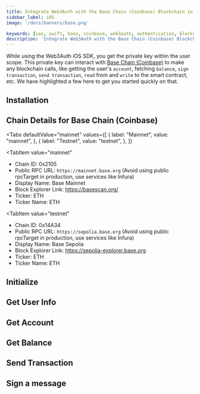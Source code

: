 ```yaml
---
title: Integrate Web3Auth with the Base Chain (Coinbase) Blockchain in iOS/Swift Applications
sidebar_label: iOS
image: '/docs/banners/base.png'

keywords: [ios, swift, base, coinbase, web3auth, authentication, blockchain]
description: 'Integrate Web3Auth with the Base Chain (Coinbase) Blockchain in iOS/Swift Applications | Documentation - Web3Auth'
---
```



<SEO
  title="Integrate Web3Auth with the Base Chain (Coinbase) Blockchain in iOS/Swift Applications"
  description="Integrate Web3Auth with the Base Chain (Coinbase) Blockchain in iOS/Swift Applications | Documentation - Web3Auth"
  image="https://web3auth.io/docs/banners/base.png"
  slug="/embedded-wallets/connect-blockchain/evm/base/ios"
/>

While using the Web3Auth iOS SDK, you get the private key within the user scope. This private key can interact with [Base Chain (Coinbase)](https://base.org/) to make any blockchain calls, like getting the user's `account`, fetching `balance`, `sign transaction`, `send transaction`, `read` from and `write` to the smart contract, etc. We have highlighted a few here to get you started quickly on that.

## Installation

<InstallationSnippet />

## Chain Details for Base Chain (Coinbase)

<Tabs
 defaultValue="mainnet"
  values={[
    { label: "Mainnet", value: "mainnet", },
    { label: "Testnet", value: "testnet", },
  ]}
>
<TabItem
  value="mainnet"
>

- Chain ID: 0x2105
- Public RPC URL: `https://mainnet.base.org` (Avoid using public rpcTarget in production, use services like Infura)
- Display Name: Base Mainnet
- Block Explorer Link: https://basescan.org/
- Ticker: ETH
- Ticker Name: ETH

</TabItem>

<TabItem
  value="testnet"
>

- Chain ID: 0x14A34
- Public RPC URL: `https://sepolia.base.org` (Avoid using public rpcTarget in production, use services like Infura)
- Display Name: Base Sepolia
- Block Explorer Link: https://sepolia-explorer.base.org
- Ticker: ETH
- Ticker Name: ETH

</TabItem>
</Tabs>

## Initialize

<InitialisationSnippet />

## Get User Info

<UserInfoSnippet />

## Get Account

<GetAccountSnippet />

## Get Balance

<GetBalanceSnippet />

## Send Transaction

<SendTransactionSnippet />

## Sign a message

<SignMessageSnippet />
